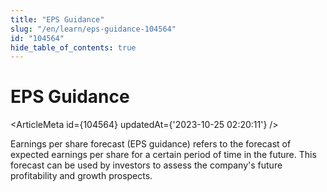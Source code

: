 ```yaml
---
title: "EPS Guidance"
slug: "/en/learn/eps-guidance-104564"
id: "104564"
hide_table_of_contents: true
---
```



# EPS Guidance

<ArticleMeta id={104564} updatedAt={'2023-10-25 02:20:11'} />
<div className='border-solid border-b border-t-0 my-4 border-[var(--ifm-color-gray-300)]' />

Earnings per share forecast (EPS guidance) refers to the forecast of expected earnings per share for a certain period of time in the future. This forecast can be used by investors to assess the company's future profitability and growth prospects.
